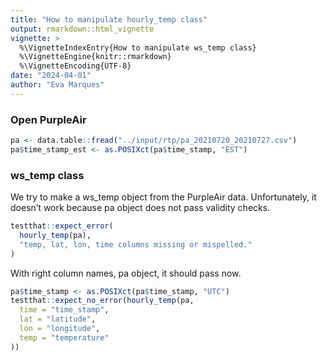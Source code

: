```yaml
---
title: "How to manipulate hourly_temp class"
output: rmarkdown::html_vignette
vignette: >
  %\VignetteIndexEntry{How to manipulate ws_temp class}
  %\VignetteEngine{knitr::rmarkdown}
  %\VignetteEncoding{UTF-8}
date: "2024-04-01"
author: "Eva Marques"
---
```


### Open PurpleAir

```r
pa <- data.table::fread("../input/rtp/pa_20210720_20210727.csv")
pa$time_stamp_est <- as.POSIXct(pa$time_stamp, "EST")
```

### ws_temp class

We try to make a ws_temp object from the PurpleAir data. Unfortunately, it doesn't work because pa object does not pass validity checks.

```r
testthat::expect_error(
  hourly_temp(pa),
  "temp, lat, lon, time columns missing or mispelled."
)
```

With right column names, pa object, it should pass now.

```r
pa$time_stamp <- as.POSIXct(pa$time_stamp, "UTC")
testthat::expect_no_error(hourly_temp(pa,
  time = "time_stamp",
  lat = "latitude",
  lon = "longitude",
  temp = "temperature"
))
```
